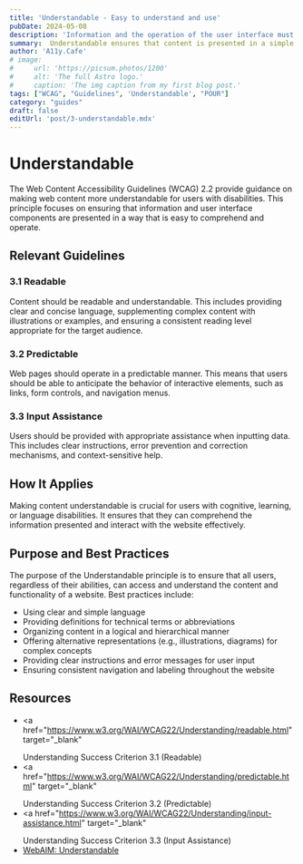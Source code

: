 ```yaml
---
title: 'Understandable - Easy to understand and use'
pubDate: 2024-05-08
description: 'Information and the operation of the user interface must be understandable to all users.'
summary:  Understandable ensures that content is presented in a simple and clear manner, it focuses on ensuring that information and user interface components are presented in a way that is easy to comprehend and use (operate).
author: 'A11y.Cafe'
# image:
#     url: 'https://picsum.photos/1200'
#     alt: 'The full Astro logo.'
#     caption: 'The img caption from my first blog post.'
tags: ["WCAG", "Guidelines", 'Understandable', "POUR"]
category: "guides"
draft: false
editUrl: 'post/3-understandable.mdx'
---
```


# Understandable

The Web Content Accessibility Guidelines (WCAG) 2.2 provide guidance on making
web content more understandable for users with disabilities. This principle
focuses on ensuring that information and user interface components are presented
in a way that is easy to comprehend and operate.

## Relevant Guidelines

### 3.1 Readable

Content should be readable and understandable. This includes providing clear and
concise language, supplementing complex content with illustrations or examples,
and ensuring a consistent reading level appropriate for the target audience.

### 3.2 Predictable

Web pages should operate in a predictable manner. This means that users should
be able to anticipate the behavior of interactive elements, such as links, form
controls, and navigation menus.

### 3.3 Input Assistance

Users should be provided with appropriate assistance when inputting data. This
includes clear instructions, error prevention and correction mechanisms, and
context-sensitive help.

## How It Applies

Making content understandable is crucial for users with cognitive, learning, or
language disabilities. It ensures that they can comprehend the information
presented and interact with the website effectively.

## Purpose and Best Practices

The purpose of the Understandable principle is to ensure that all users,
regardless of their abilities, can access and understand the content and
functionality of a website. Best practices include:

- Using clear and simple language
- Providing definitions for technical terms or abbreviations
- Organizing content in a logical and hierarchical manner
- Offering alternative representations (e.g., illustrations, diagrams) for
  complex concepts
- Providing clear instructions and error messages for user input
- Ensuring consistent navigation and labeling throughout the website

##  Resources

- <a
    href="https://www.w3.org/WAI/WCAG22/Understanding/readable.html"
    target="_blank"
  >
    Understanding Success Criterion 3.1 (Readable)
  </a>
- <a
    href="https://www.w3.org/WAI/WCAG22/Understanding/predictable.html"
    target="_blank"
  >
    Understanding Success Criterion 3.2 (Predictable)
  </a>
- <a
    href="https://www.w3.org/WAI/WCAG22/Understanding/input-assistance.html"
    target="_blank"
  >
    Understanding Success Criterion 3.3 (Input Assistance)
  </a>
- <a href="https://webaim.org/standards/wcag/understandable" target="_blank">
    WebAIM: Understandable
  </a>

